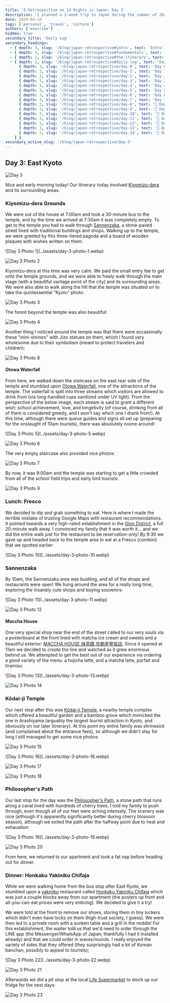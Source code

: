 ```yaml
---
title: 'A Retrospective on 14 Nights in Japan: Day 3'
description: 'I planned a 2-week trip to Japan during the summer of 2023 for my family. Here are some of the highlights, blunders, experiences gathered throughout the process.'
date: 2024-04-10
tags: ['personal', 'travel', 'culture']
authors: ['enscribe']
hidden: true
secondary_title: 'Daily Log'
secondary_headings:
  - { depth: 3, slug: '/blog/japan-retrospective#intro', text: 'Intro', subheadings: [] }
  - { depth: 2, slug: '/blog/japan-retrospective#fundamentals', text: 'Fundamentals', subheadings: [] }
  - { depth: 2, slug: '/blog/japan-retrospective#the-itinerary', text: 'The Itinerary', subheadings: [] }
  - { depth: 2, slug: '/blog/japan-retrospective#daily-log', text: 'Daily Log', subheadings: [
      { depth: 3, slug: '/blog/japan-retrospective/day-0', text: 'Day 0: Kansai Airport', subheadings: [] },
      { depth: 3, slug: '/blog/japan-retrospective/day-1', text: 'Day 1: Osaka Day Trip', subheadings: [] },
      { depth: 3, slug: '/blog/japan-retrospective/day-2', text: 'Day 2: Nara Day Trip', subheadings: [] },
      { depth: 3, slug: '/blog/japan-retrospective/day-3', text: 'Day 3: East Kyoto', subheadings: [] },
      { depth: 3, slug: '/blog/japan-retrospective/day-4', text: 'Day 4: West/Central Kyoto', subheadings: [] },
      { depth: 3, slug: '/blog/japan-retrospective/day-5', text: 'Day 5: Fushimi-Inari Taisha', subheadings: [] },
      { depth: 3, slug: '/blog/japan-retrospective/day-6', text: 'Day 6: Hakone', subheadings: [] },
      { depth: 3, slug: '/blog/japan-retrospective/day-7', text: 'Day 7: Hakone Round Course', subheadings: [] },
      { depth: 3, slug: '/blog/japan-retrospective/day-8', text: '🚧 Day 8: Shinjuku', subheadings: [] },
      { depth: 3, slug: '/blog/japan-retrospective/day-9', text: '🚧 Day 9: Yokohama, Shibuya', subheadings: [] },
      { depth: 3, slug: '/blog/japan-retrospective/day-10', text: '🚧 Day 10: Rest Day', subheadings: [] },
      { depth: 3, slug: '/blog/japan-retrospective/day-11', text: '🚧 Day 11: Akihabara', subheadings: [] },
      { depth: 3, slug: '/blog/japan-retrospective/day-12', text: '🚧 Day 12: Asakusa, Odaiba', subheadings: [] },
      { depth: 3, slug: '/blog/japan-retrospective/day-13', text: '🚧 Day 13: Kamakura Day Trip', subheadings: [] },
      { depth: 3, slug: '/blog/japan-retrospective/day-14', text: '🚧 Day 14: Haneda Airport', subheadings: [] },
    ] }
secondary_active_slug: '/blog/japan-retrospective/day-3'
---
```


## Day 3: East Kyoto

![Day 3](../assets/day-3.webp)

Nice and early morning today! Our itinerary today involved [Kiyomizu-dera](https://www.kiyomizudera.or.jp/en/) and its surrounding areas.

### Kiyomizu-dera Grounds

We were out of the house at 7:00am and took a 30-minute bus to the temple, and by the time we arrived at 7:30am it was completely empty. To get to the temple you had to walk through [Sannenzaka](https://en.wikipedia.org/wiki/Sannenzaka), a stone-paved street lined with traditional buildings and shops. Walking up to the temple, we were greeted by this three-tiered pagoda and a board of wooden plaques with wishes written on them:

<div class="flex gap-2 [&>*>*]:my-0">
![Day 3 Photo 1](../assets/day-3-photo-1.webp)

![Day 3 Photo 2](../assets/day-3-photo-2.webp)

</div>

Kiyomizu-dera at this time was very calm. We paid the small entry fee to get onto the temple grounds, and we were able to freely walk through the main stage (with a beautiful vantage point of the city) and its surrounding areas. We were also able to walk along the hill that the temple was situated on to take the quintessential "Kyoto" photo:

![Day 3 Photo 3](../assets/day-3-photo-3.webp)

The forest beyond the temple was also beautiful:

![Day 3 Photo 4](../assets/day-3-photo-4.webp)

Another thing I noticed around the temple was that there were occasionally these "mini-shrines" with Jizo statues on them, which I found very wholesome due to their symbolism (meant to protect travelers and children):

![Day 3 Photo 8](../assets/day-3-photo-8.webp)

#### Otowa Waterfall

From here, we walked down the staircase on the east rear side of the temple and stumbled upon [Otowa Waterfall](https://en.japantravel.com/kyoto/otowa-waterfall/14020), one of the attractions of the temple. The waterfall is split into three streams which visitors are allowed to drink from (via long-handled cups sanitized under UV light). From the perspective of the below image, each stream is said to grant a different wish: school achievement, love, and longetivity (of course, drinking from all of them is considered greedy, and I won't say which one I drank from!). At this time, although there were queue guides and signs all set up (preparing for the onslaught of 10am tourists), there was absolutely noone around!:

<div class="flex gap-2 [&>*>*]:my-0">
![Day 3 Photo 5](../assets/day-3-photo-5.webp)

![Day 3 Photo 6](../assets/day-3-photo-6.webp)

</div>

The very empty staircase also provided nice photos:

![Day 3 Photo 7](../assets/day-3-photo-7.webp)

By now, it was 9:00am and the temple was starting to get a little crowded from all of the school field trips and early bird tourists:

![Day 3 Photo 9](../assets/day-3-photo-9.webp)

### Lunch: Fresco

We decided to dip and grab something to eat. Here is where I made the terrible mistake of trusting Google Maps with restaurant recommendations. It pointed towards a very high-rated establishment in the [Gion District](https://www.japan-guide.com/e/e3902.html), a full 20-minute walk away. I convinced my family that it was worth it... and we did the entire walk just for the restaurant to be reservation-only! By 9:30 we gave up and headed back to the temple area to eat at a Fresco (combini) that we spotted earlier:

<div class="mx-auto w-1/2">
    ![Day 3 Photo 10](../assets/day-3-photo-10.webp)
</div>

### Sannenzaka

By 10am, the Sannenzaka area was bustling, and all of the shops and restaurants were open! We hung around the area for a really long time, exploring the insanely cute shops and buying souvenirs:

<div class="flex gap-2 [&>*>*]:my-0">
![Day 3 Photo 11](../assets/day-3-photo-11.webp)

![Day 3 Photo 12](../assets/day-3-photo-12.webp)

</div>

#### Maccha House

One very special shop near the end of the street called to our very souls via a posterboard at the front lined with matcha ice cream and sweets and a beautiful exterior: [MACCHA HOUSE 抹茶館 京都産寧坂店](https://tabelog.com/en/kyoto/A2601/A260301/26030960/). Since it opened at 11am we decided to _create_ the line and watched as it grew enormous behind us. We attempted to get the best out of our experience via ordering a good variety of the menu: a hojicha latte, and a matcha latte, parfait and tiramisu:

<div class="flex gap-2 [&>*>*]:my-0">
![Day 3 Photo 13](../assets/day-3-photo-13.webp)

![Day 3 Photo 14](../assets/day-3-photo-14.webp)

</div>

### Kōdai-ji Temple

Our next stop after this was [Kōdai-ji Temple](https://www.kodaiji.com/e_index.html), a nearby temple complex which offered a beautiful garden and a bamboo grove which mimicked the one in Arashiyama (arguably the largest tourist attraction in Kyoto, and obviously on our later itinerary). At this point my entire family was shrinesick (and complained about the entrance fees), so although we didn't stay for long I still managed to get some nice photos:

![Day 3 Photo 15](../assets/day-3-photo-15.webp)

<div class="flex gap-2 [&>*>*]:my-0">
![Day 3 Photo 16](../assets/day-3-photo-16.webp)

![Day 3 Photo 17](../assets/day-3-photo-17.webp)

</div>

![Day 3 Photo 18](../assets/day-3-photo-18.webp)

### Philosopher's Path

Our last stop for the day was the [Philosopher's Path](https://www.japan-guide.com/e/e3906.html), a stone path that runs along a canal lined with hundreds of cherry trees. I told my family to push through, even though all of our feet were aching intensely. The scenery was nice (although it's apparently significantly better during cherry blossom season), although we exited the path after the halfway point due to heat and exhaustion:

<div class="flex gap-2 [&>*>*]:my-0">
![Day 3 Photo 19](../assets/day-3-photo-19.webp)

![Day 3 Photo 20](../assets/day-3-photo-20.webp)

</div>

From here, we returned to our apartment and took a fat nap before heading out for dinner.

### Dinner: Honkaku Yakiniku Chifaja

While we were walking home from the bus stop after East Kyoto, we stumbled upon a [yakiniku](https://en.wikipedia.org/wiki/Yakiniku) restaurant called [Honkaku Yakiniku Chifaja](https://tabelog.com/en/kyoto/A2601/A260201/26021071/) which was just a couple blocks away from our apartment (the posters up front and all-you-can-eat prices were very enticing). We decided to give it a try!

We were told at the front to remove our shoes, storing them in tiny lockers which didn't even have locks on them (high-trust society, I guess). We were then led to a private room with a sunken table and a grill in the middle! For this establishment, the waiter told us that we'd need to order through the LINE app (the Messenger/WhatsApp of Japan; thankfully I had it installed already) and that we could order in waves/rounds. I really enjoyed the variety of sides that they offered (they surprisingly had a lot of Korean banchan, possibly to appeal to tourists);

<div class="flex gap-2 [&>*>*]:my-0">
![Day 3 Photo 22](../assets/day-3-photo-22.webp)

![Day 3 Photo 21](../assets/day-3-photo-21.webp)

</div>

Afterwards we did a pit stop at the local [Life Supermarket](http://www.lifecorp.jp/) to stock up our fridge for the next days:

![Day 3 Photo 23](../assets/day-3-photo-23.webp)
